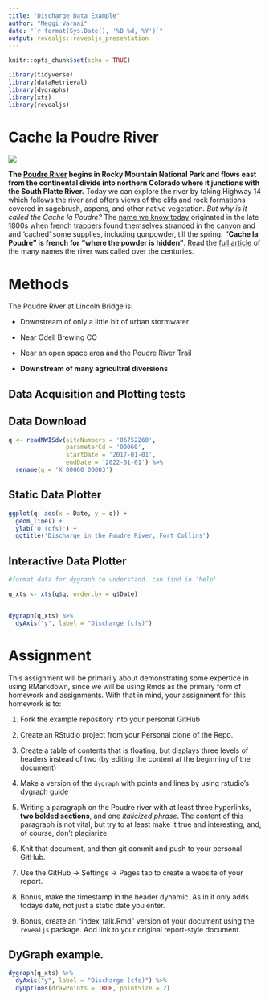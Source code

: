 ```yaml
---
title: "Discharge Data Example"
author: "Meggi Varnai"
date: "`r format(Sys.Date(), '%B %d, %Y')`"
output: revealjs::revealjs_presentation
---
```


```r
knitr::opts_chunk$set(echo = TRUE)

library(tidyverse)
library(dataRetrieval)
library(dygraphs)
library(xts)
library(revealjs)
```




# Cache la Poudre River

![](https://waterdata.usgs.gov/nwisweb/local/state/co/text/pics/06752260big.jpg)

**The [Poudre River](https://coloradoencyclopedia.org/article/cache-la-poudre-river) begins in Rocky Mountain National Park and flows east from the continental divide into northern Colorado where it junctions with the South Platte River.** Today we can explore the river by taking Highway 14 which follows the river and offers views of the clifs and rock formations covered in sagebrush, aspens, and other native vegetation. *But why is it called the Cache la Poudre?*
The [name we know today](https://history.fcgov.com/explore/poudre-river) originated in the late 1800s when french trappers found themselves stranded in the canyon and and 'cached' some supplies, including gunpowder, till the spring. **"Cache la Poudre" is french for "where the powder is hidden"**. Read the [full article](https://www.raftmw.com/whats-in-a-name/) of the many names the river was called over the centuries. 


# Methods

The Poudre River at Lincoln Bridge is:

  - Downstream of only a little bit of urban stormwater

  - Near Odell Brewing CO
  
  - Near an open space area and the Poudre River Trail
  
  - **Downstream of many agricultral diversions**

## Data Acquisition and Plotting tests

## Data Download


```r

q <- readNWISdv(siteNumbers = '06752260',
                parameterCd = '00060',
                startDate = '2017-01-01',
                endDate = '2022-01-01') %>%
  rename(q = 'X_00060_00003')


```



## Static Data Plotter


```r

ggplot(q, aes(x = Date, y = q)) + 
  geom_line() + 
  ylab('Q (cfs)') + 
  ggtitle('Discharge in the Poudre River, Fort Collins')

```


## Interactive Data Plotter


```r
#format data for dygraph to understand. can find in 'help' 

q_xts <- xts(q$q, order.by = q$Date)


dygraph(q_xts) %>%
  dyAxis("y", label = "Discharge (cfs)") 
```



# Assignment


This assignment will be primarily about demonstrating some expertice in using
RMarkdown, since we will be using Rmds as the primary form of homework and 
assignments. With that in mind, your assignment for this homework is to:


1) Fork the example repository into your personal GitHub

2) Create an RStudio project from your Personal clone of the Repo. 

3) Create a table of contents that is floating, but displays three levels of
headers instead of two (by editing the content at the beginning of the document)

4) Make a version of the `dygraph` with points and lines by using rstudio's
dygraph [guide](https://rstudio.github.io/dygraphs/)

5) Writing a paragraph on the Poudre river with at least three hyperlinks,
**two bolded sections**, and one *italicized phrase*. The content of this paragraph is not vital, but try to at least make it true and interesting, and, of course, don't plagiarize. 

6) Knit that document, and then git commit and push to your personal GitHub.

7) Use the GitHub -> Settings -> Pages tab to create a website of your report.

8) Bonus, make the timestamp in the header dynamic. As in it only adds
todays date, not just a static date you enter. 

9) Bonus, create an "index_talk.Rmd" version of your document using the
`revealjs` package. Add link to your original report-style document. 




## DyGraph example. 

```r
dygraph(q_xts) %>%
  dyAxis("y", label = "Discharge (cfs)") %>%
  dyOptions(drawPoints = TRUE, pointSize = 2)

```




